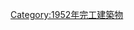 {{Commonscat|Bridges completed in 1952}}
{{Cat nav 10years|20世紀橋梁|1952||年完工橋梁}}

[[Category:1952年完工建築物|Category:1952年完工建築物]]